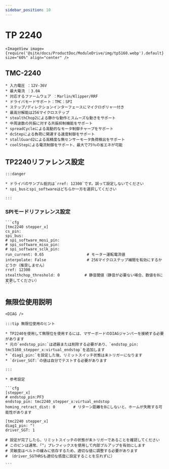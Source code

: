 ```yaml
---
sidebar_position: 10
---
```




# TP 2240

    <ImageView image={require('@site/docs/ProductDoc/ModuleDrive/img/tp5160.webp').default} size="60%" align="center" />

## TMC-2240

    * 入力電圧 ：12V-36V
    * 最大電流 ：3.0A
    * 対応するファームウェア ：Marlin/Klipper/RRF
    * ドライバモードサポート：TMC：SPI
    * ステップ/ディレクションインターフェースにマイクロポリャー付き
    * 最高分解能は256マイクロステップ
    * stealthChop2による静かな動作とスムーズな動きをサポート
    * 中周波数の共振に対する共振抑制機能をサポート
    * spreadCycleによる高動的なモータ制御チャープをサポート
    * dcStepによる負荷に関連する速度制御をサポート
    * stallGuard2による高精度な無センサーモータ負荷検出をサポート
    * coolStepによる電流制御をサポート、最大で75％の省エネが可能

## TP2240リファレンス設定

    :::danger

    * ドライバのサンプル抵抗は`rref: 12300`です。誤って設定しないでください
    * spi_busとspi_softwareはどちらか一方を選択してください
    
    :::

### SPIモードリファレンス設定

    ```cfg
    [tmc2240 stepper_x]
    cs_pin: 
    spi_bus: 
    # spi_software_mosi_pin:
    # spi_software_miso_pin:
    # spi_software_sclk_pin: 
    run_current: 0.65                   # モーター運転電流値
    interpolate: False                  # 256マイクロステップ補間を有効にするかどうか（推奨しません）
    rref: 12300
    stealthchop_threshold: 0           # 静音閾値（静音が必要ない場合、数値を0に変更してください）
    ```

## 無限位使用説明

    <DIAG />

    :::tip 無限位使用のヒント
    
    * TP2240を使用して無限位を使用するには、マザーボードのDIAGジャンパーを接続する必要があります
    * 元の`endstop_pin:`は遮蔽または削除する必要があり、`endstop_pin: tmc5160_stepper_x:virtual_endstop`を追加します
    * `diag1_pin:`を設定した後、リミットスイッチ状態は未トリガーになります
    * `driver_SGT:`の値は自分でテストする必要があります

    :::

    * 参考設定

    ```cfg
    [stepper_x]
    # endstop_pin:PF3
    endstop_pin: tmc2240_stepper_x:virtual_endstop
    homing_retract_dist: 0        # リターン距離を0にしないと、ホームが失敗する可能性があります

    [tmc2240 stepper_x]
    diag1_pin: ^!
    driver_SGT: 1

    # 設定が完了したら、リミットスイッチの状態が未トリガーであることを確認してください
    # このピンは通常、「^」プレフィックスを使用して内部プルアップを有効にします
    # 灵敏度はベルトの緩みに依存するため、適切な値に調整する必要があります
    # （driver_SGTHRSも適切な感度に設定することを忘れずに）

    ```
